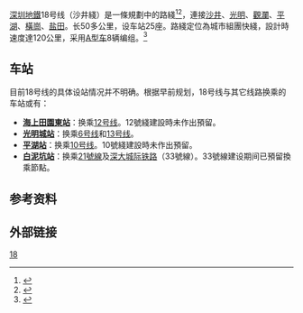 {{NoteTA|G1=Transport}}
{{SZ Future infrastructure}}
{{Infobox rail line
| name        = 深圳地鐵18號線
| other_name = 沙井線
| logo        = 
| logo_width  = 
| color       = 
| image       = 
| image_width = 
| image_alt   =
| caption     = 
| type        = [[城市軌道交通|城市軌道交通]]
| system      = [[深圳地鐵|深圳地鐵]]
| status      = 規劃中
| locale     = {{CHN}}[[廣東省|廣東省]][[深圳市|深圳市]]
| start       = [[空港新城站|空港新城站]]
| end         = [[盐田路站|盐田路站]]
| stations    = 
| routes      = 1
| daily_ridership = 
| open        = 
| close       = 
| owner       = 
| operator    = [[深圳市地铁集团|深圳市地铁集团]]
| character   = 
| depot       = 
| stock       = 
| linelength  = 
| tracklength = 
| tracks = 2條
| gauge       = 1435[[毫米|毫米]]（[[標準軌|標準軌]]）
| electrification = 
| speed       = 
| elevation   = 
| website     =
| map         = {{深圳地鐵RDT/18}}
| map_state   = collapsed
}}

[[深圳地鐵|深圳地鐵]]18号线（沙井綫）是一條規劃中的路綫<ref>{{cite web |url=http://www.szpl.gov.cn/main/zsgg/200802210216544.shtml |title=轨道线网规划方案 |publisher=深圳市规划局 |work=2008-02-21 |accessdate=2014-02-10  |archiveurl=https://www.webcitation.org/6CYre7V18?url=http://www.szpl.gov.cn/main/zsgg/200802210216544.shtml |archivedate=2012-11-30 |deadurl=yes }}</ref><ref>{{cite news | url=http://jb.sznews.com/html/2012-11/20/content_2283077.htm | title=《深圳市轨道交通规划（修编）》公示，新增4条地铁线 | work=晶报 | date=2012-11-20 | accessdate=2014-02-10 | deadurl=yes | archiveurl=https://web.archive.org/web/20140222041843/http://jb.sznews.com/html/2012-11/20/content_2283077.htm | archivedate=2014年2月22日 | df= }}</ref>，連接[[沙井街道|沙井]]、[[光明街道_(深圳市)|光明]]、[[觀瀾街道|觀瀾]]、[[平湖街道_(深圳市)|平湖]]、[[橫崗街道|橫崗]]、[[盐田街道|盐田]]。长50多公里，设车站25座。路綫定位為城市組團快綫，設計時速度達120公里，采用[[A型车|A型车]]8辆编组。<ref>{{Cite web|title=深圳市城市轨道交通第四期建设规划|url=http://www.ndrc.gov.cn/zcfb/zcfbghwb/201707/W020170712339982329520.pdf|accessdate=2018-12-28|work=www.ndrc.gov.cn|publisher=中国轨道交通网|archive-date=2018-07-12|archive-url=https://web.archive.org/web/20180712231735/http://www.ndrc.gov.cn/zcfb/zcfbghwb/201707/W020170712339982329520.pdf|dead-url=no}}</ref>

== 车站 ==
目前18号线的具体设站情况并不明确。根据早前规划，18号线与其它线路换乘的车站或有：
* '''[[海上田園東站|海上田園東站]]'''：换乘[[深圳地铁12号线|12号线]]。12號綫建設時未作出預留。
* '''[[光明城站|光明城站]]'''：换乘[[深圳地铁6号线|6号线]]和[[深圳地铁13号线|13号线]]。
* '''[[平湖站|平湖站]]'''：换乘[[深圳地铁10号线|10号线]]。10號綫建設時未作出預留。
* '''[[白泥坑站|白泥坑站]]'''：换乘[[深圳地鐵21號線|21號線]]及[[深大城际铁路|深大城际铁路]]（33號線）。33號線建设期间已預留換乘節點。

== 参考资料 ==
{{Reflist}}

== 外部链接 ==

{{深圳轨道交通}}
{{粤港澳大湾区公共交通}}
[[Category:深圳地铁路线|18]]